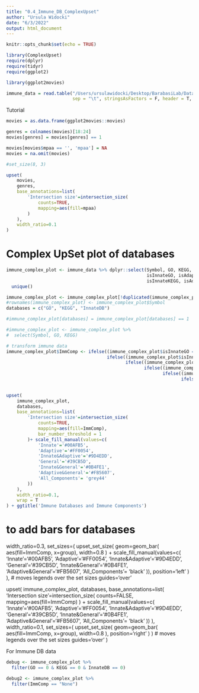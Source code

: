 ```yaml
---
title: "0.4_Immune_DB_ComplexUpset"
author: "Ursula Widocki"
date: "6/3/2022"
output: html_document
---
```


```r
knitr::opts_chunk$set(echo = TRUE)
```

```r
library(ComplexUpset)
require(dplyr)
require(tidyr)
require(ggplot2)

library(ggplot2movies)
```

```r
immune_data = read.table("/Users/ursulawidocki/Desktop/BarabasiLab/Data/immunity_genes_all.tsv", 
                         sep = "\t", stringsAsFactors = F, header = T, row.names = 1)
```


Tutorial
```r

movies = as.data.frame(ggplot2movies::movies)

genres = colnames(movies)[18:24]
movies[genres] = movies[genres] == 1

movies[movies$mpaa == '', 'mpaa'] = NA
movies = na.omit(movies)
```

```r
#set_size(8, 3)

upset(
    movies,
    genres,
    base_annotations=list(
        'Intersection size'=intersection_size(
            counts=TRUE,
            mapping=aes(fill=mpaa)
        )
    ),
    width_ratio=0.1
)
```


# Complex UpSet plot of databases
```r
immune_complex_plot <- immune_data %>% dplyr::select(Symbol, GO, KEGG, InnateDB, 
                                                     isInnateGO, isAdaptiveGO, isOtherGO, 
                                                     isInnateKEGG, isAdaptiveKEGG, isInnateInnateDB) %>%
  unique()

immune_complex_plot <- immune_complex_plot[!duplicated(immune_complex_plot), ]
#rownames(immune_complex_plot) <- immune_complex_plot$Symbol
databases = c("GO", "KEGG", "InnateDB")

#immune_complex_plot[databases] = immune_complex_plot[databases] == 1

#immune_complex_plot <- immune_complex_plot %>%
#  select(Symbol, GO, KEGG) 

# transform immune data
immune_complex_plot$ImmComp <- ifelse((immune_complex_plot$isInnateGO == 1 | immune_complex_plot$isInnateKEGG == 1 | immune_complex_plot$isInnateInnateDB == 1) & (immune_complex_plot$isAdaptiveGO == 0 & immune_complex_plot$isAdaptiveKEGG == 0) & (immune_complex_plot$isOtherGO == 0), "Innate", 
                                      ifelse((immune_complex_plot$isInnateGO == 0 & immune_complex_plot$isInnateKEGG == 0 & immune_complex_plot$isInnateInnateDB == 0) & (immune_complex_plot$isAdaptiveGO == 1 | immune_complex_plot$isAdaptiveKEGG == 1) & (immune_complex_plot$isOtherGO == 0), "Adaptive",
                                             ifelse((immune_complex_plot$isInnateGO == 0 & immune_complex_plot$isInnateKEGG == 0 & immune_complex_plot$isInnateInnateDB == 0) & (immune_complex_plot$isAdaptiveGO == 0 & immune_complex_plot$isAdaptiveKEGG == 0) & (immune_complex_plot$isOtherGO == 1), "General",
                                                    ifelse((immune_complex_plot$isInnateGO == 1 | immune_complex_plot$isInnateKEGG == 1 | immune_complex_plot$isInnateInnateDB == 1) & (immune_complex_plot$isAdaptiveGO == 1 | immune_complex_plot$isAdaptiveKEGG == 1) & (immune_complex_plot$isOtherGO == 0), "Innate&Adaptive", 
                                                           ifelse((immune_complex_plot$isInnateGO == 1 | immune_complex_plot$isInnateKEGG == 1 | immune_complex_plot$isInnateInnateDB == 1) & (immune_complex_plot$isAdaptiveGO == 0 & immune_complex_plot$isAdaptiveKEGG == 0) & (immune_complex_plot$isOtherGO == 1), "Innate&General",
                                                                  ifelse((immune_complex_plot$isInnateGO == 0 & immune_complex_plot$isInnateKEGG == 0 & immune_complex_plot$isInnateInnateDB == 0) & (immune_complex_plot$isAdaptiveGO == 1 | immune_complex_plot$isAdaptiveKEGG == 1) & (immune_complex_plot$isOtherGO == 1), "Adaptive&General",
                                                                         ifelse((immune_complex_plot$isInnateGO == 1 | immune_complex_plot$isInnateKEGG == 1 | immune_complex_plot$isInnateInnateDB == 1) & (immune_complex_plot$isAdaptiveGO == 1 | immune_complex_plot$isAdaptiveKEGG == 1) & (immune_complex_plot$isOtherGO == 1), "All_Components","None")))))))

```

```r
upset(
    immune_complex_plot,
    databases,
    base_annotations=list(
        'Intersection size'=intersection_size(
            counts=TRUE,
            mapping=aes(fill=ImmComp),
            bar_number_threshold = 1
        )+ scale_fill_manual(values=c(
            'Innate'='#00AFB5', 
            'Adaptive'='#FF0054',
            'Innate&Adaptive'='#9D4EDD', 
            'General'='#39CB5D',
            'Innate&General'='#0B4FE1',
            'Adaptive&General'='#FB5607',
            'All_Components'= 'grey44'
        ))
    ),
    width_ratio=0.1,
    wrap = T
) + ggtitle('Immune Databases and Immune Components')
```


# to add bars for databases
width_ratio=0.3,
    set_sizes=(
        upset_set_size(
            geom=geom_bar(
                aes(fill=ImmComp, x=group),
                width=0.8
            ) + scale_fill_manual(values=c(
            'Innate'='#00AFB5', 
            'Adaptive'='#FF0054',
            'Innate&Adaptive'='#9D4EDD', 
            'General'='#39CB5D',
            'Innate&General'='#0B4FE1',
            'Adaptive&General'='#FB5607',
            'All_Components'= 'black'
        )),
            position='left'
        )
    ),
    # moves legends over the set sizes
    guides='over'







upset(
    immune_complex_plot,
    databases,
    base_annotations=list(
        'Intersection size'=intersection_size(
            counts=FALSE,
            mapping=aes(fill=ImmComp)
        ) + scale_fill_manual(values=c(
            'Innate'='#00AFB5', 
            'Adaptive'='#FF0054',
            'Innate&Adaptive'='#9D4EDD', 
            'General'='#39CB5D',
            'Innate&General'='#0B4FE1',
            'Adaptive&General'='#FB5607',
            'All_Components'= 'black'
        ))
    ),
    width_ratio=0.1,
    set_sizes=(
        upset_set_size(
            geom=geom_bar(
                aes(fill=ImmComp, x=group),
                width=0.8
            ),
            position='right'
        )
    )
    # moves legends over the set sizes
    guides='over'
)

For Immune DB data
```r
debug <- immune_complex_plot %>%
  filter(GO == 0 & KEGG == 0 & InnateDB == 0)
```

```r
debug2 <- immune_complex_plot %>%
  filter(ImmComp == "None")
```



















